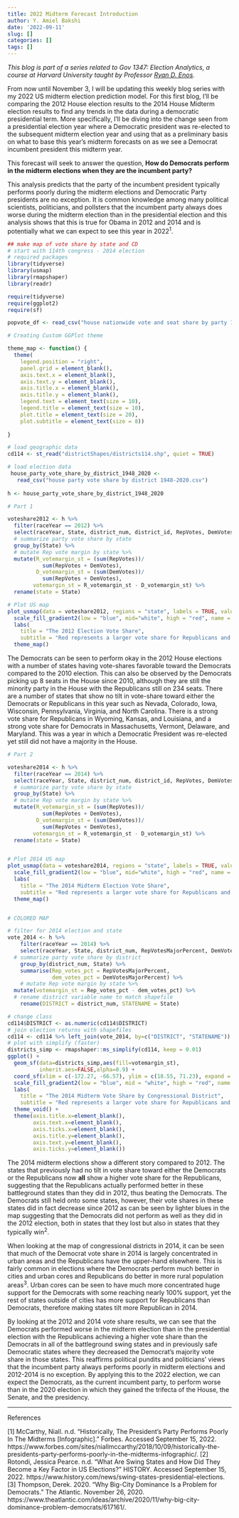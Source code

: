 ```yaml
---
title: 2022 Midterm Forecast Introduction
author: Y. Amiel Bakshi
date: '2022-09-11'
slug: []
categories: []
tags: []
---
```


*This blog is part of a series related to Gov 1347: Election Analytics, a course at Harvard University taught by Professor [Ryan D. Enos](https://http://ryandenos.com/).*


From now until November 3, I will be updating this weekly blog series with my 2022 US midterm election prediction model. For this first blog, I’ll be comparing the 2012 House election results to the 2014 House Midterm election results to find any trends in the data during a democratic presidential term. More specifically, I’ll be diving into the change seen from a presidential election year where a Democratic president was re-elected to the subsequent midterm election year and using that as a preliminary basis on what to base this year's midterm forecasts on as we see a Democrat incumbent president this midterm year. 


This forecast will seek to answer the question, **How do Democrats perform in the midterm elections when they are the incumbent party?**


This analysis predicts that the party of the incumbent president typically performs poorly during the midterm elections and Democratic Party presidents are no exception. It is common knowledge among many political scientists, politicians, and pollsters that the incumbent party always does worse during the midterm election than in the presidential election and this analysis shows that this is true for Obama in 2012 and 2014 and is potentially what we can expect to see this year in 2022^1^.

```r
## make map of vote share by state and CD
# start with 114th congress - 2014 election
# required packages
library(tidyverse)
library(usmap)
library(rmapshaper)
library(readr)

require(tidyverse)
require(ggplot2)
require(sf)

popvote_df <- read_csv("house nationwide vote and seat share by party 1948-2020.csv")

```

```r
# Creating Custom GGPlot theme

theme_map <- function() {
  theme(
    legend.position = "right",
    panel.grid = element_blank(),
    axis.text.x = element_blank(),
    axis.text.y = element_blank(),
    axis.title.x = element_blank(),
    axis.title.y = element_blank(),
    legend.text = element_text(size = 10),
    legend.title = element_text(size = 10),
    plot.title = element_text(size = 20),
    plot.subtitle = element_text(size = 8))
  
}

```


```r
# load geographic data
cd114 <- st_read("districtShapes/districts114.shp", quiet = TRUE)
```

```r
# load election data
 house_party_vote_share_by_district_1948_2020 <-
   read_csv("house party vote share by district 1948-2020.csv")
 
h <- house_party_vote_share_by_district_1948_2020
```

```r

# Part 1

voteshare2012 <- h %>%
  filter(raceYear == 2012) %>%
  select(raceYear, State, district_num, district_id, RepVotes, DemVotes) %>%
  # summarize party vote share by state
  group_by(State) %>%
  # mutate Rep vote margin by state %>%
  mutate(R_votemargin_st = (sum(RepVotes))/
           sum(RepVotes + DemVotes),
         D_votemargin_st = (sum(DemVotes))/
           sum(RepVotes + DemVotes), 
        votemargin_st = R_votemargin_st - D_votemargin_st) %>%
  rename(state = State)

# Plot US map
plot_usmap(data = voteshare2012, regions = "state", labels = TRUE, values = "votemargin_st") + 
  scale_fill_gradient2(low = "blue", mid="white", high = "red", name = "Voteshare Margin", limits = c(-1,1)) +
  labs(
    title = "The 2012 Election Vote Share",
    subtitle = "Red represents a larger vote share for Republicans and blue for Democrats") +
  theme_map()

```
The Democrats can be seen to perform okay in the 2012 House elections with a number of states having vote-shares favorable toward the Democrats compared to the 2010 election. This can also be observed by the Democrats picking up 8 seats in the House since 2010, although they are still the minority party in the House with the Republicans still on 234 seats. There are a number of states that show no tilt in vote-share toward either the Democrats or Republicans in this year such as Nevada, Colorado, Iowa, Wisconsin, Pennsylvania, Virginia, and North Carolina. There is a strong vote share for Republicans in Wyoming, Kansas, and Louisiana, and a strong vote share for Democrats in Massachusetts, Vermont, Delaware, and Maryland. This was a year in which a Democratic President was re-elected yet still did not have a majority in the House.

```r

# Part 2

voteshare2014 <- h %>%
  filter(raceYear == 2014) %>%
  select(raceYear, State, district_num, district_id, RepVotes, DemVotes) %>%
  # summarize party vote share by state
  group_by(State) %>%
  # mutate Rep vote margin by state %>%
  mutate(R_votemargin_st = (sum(RepVotes))/
           sum(RepVotes + DemVotes),
         D_votemargin_st = (sum(DemVotes))/
           sum(RepVotes + DemVotes), 
        votemargin_st = R_votemargin_st - D_votemargin_st) %>%
  rename(state = State)


# Plot 2014 US map
plot_usmap(data = voteshare2014, regions = "state", labels = TRUE, values = "votemargin_st") + 
  scale_fill_gradient2(low = "blue", mid="white", high = "red", name = "2008 Voteshare Margin", limits = c(-1,1)) +
  labs(
    title = "The 2014 Midterm Election Vote Share",
    subtitle = "Red represents a larger vote share for Republicans and blue for Democrats") +
  theme_map()


# COLORED MAP

# filter for 2014 election and state
vote_2014 <- h %>%
    filter(raceYear == 2014) %>%
    select(raceYear, State, district_num, RepVotesMajorPercent, DemVotesMajorPercent) %>%
  # summarize party vote share by district
    group_by(district_num, State) %>%
    summarise(Rep_votes_pct = RepVotesMajorPercent,
              dem_votes_pct = DemVotesMajorPercent) %>%
    # mutate Rep vote margin by state %>%
  mutate(votemargin_st = Rep_votes_pct - dem_votes_pct) %>%
  # rename district variable name to match shapefile
    rename(DISTRICT = district_num, STATENAME = State)

# change class
cd114$DISTRICT <- as.numeric(cd114$DISTRICT)
# join election returns with shapefiles
cd114 <- cd114 %>% left_join(vote_2014, by=c("DISTRICT", "STATENAME"))
# plot with simplify (faster)
districts_simp <- rmapshaper::ms_simplify(cd114, keep = 0.01)
ggplot() +
  geom_sf(data=districts_simp,aes(fill=votemargin_st),
          inherit.aes=FALSE,alpha=0.9) +
  coord_sf(xlim = c(-172.27, -66.57), ylim = c(18.55, 71.23), expand = FALSE)+
  scale_fill_gradient2(low = "blue", mid = "white", high = "red", name = "Voteshare Margin", limits=c(-100,100)) + 
  labs(
    title = "The 2014 Midterm Vote Share by Congressional District",
    subtitle = "Red represents a larger vote share for Republicans and blue for Democrats") +
  theme_void() +
  theme(axis.title.x=element_blank(),
        axis.text.x=element_blank(),
        axis.ticks.x=element_blank(),
        axis.title.y=element_blank(),
        axis.text.y=element_blank(),
        axis.ticks.y=element_blank())
```

The 2014 midterm elections show a different story compared to 2012. The states that previously had no tilt in vote share toward either the Democrats or the Republicans now **all** show a higher vote share for the Republicans, suggesting that the Republicans actually performed better in these battleground states than they did in 2012, thus beating the Democrats. The Democrats still held onto some states, however, their vote shares in these states did in fact decrease since 2012 as can be seen by lighter blues in the map suggesting that the Democrats did not perform as well as they did in the 2012 election, both in states that they lost but also in states that they typically win^2^.


When looking at the map of congressional districts in 2014, it can be seen that much of the Democrat vote share in 2014 is largely concentrated in urban areas and the Republicans have the upper-hand elsewhere. This is fairly common in elections where the Democrats perform much better in cities and urban cores and Republicans do better in more rural population areas^3^. Urban cores can be seen to have much more concentrated huge support for the Democrats with some reaching nearly 100% support, yet the rest of states outside of cities has more support for Republicans than Democrats, therefore making states tilt more Republican in 2014.


By looking at the 2012 and 2014 vote share results, we can see that the Democrats performed worse in the midterm election than in the presidential election with the Republicans achieving a higher vote share than the Democrats in all of the battleground swing states and in previously safe Democratic states where they decreased the Democrat's majority vote share in those states. This reaffirms political pundits and politicians' views that the incumbent party always performs poorly in midterm elections and 2012-2014 is no exception. By applying this to the 2022 election, we can expect the Democrats, as the current incumbent party, to perform worse than in the 2020 election in which they gained the trifecta of the House, the Senate, and the presidency.

---

References

[1] McCarthy, Niall. n.d. “Historically, The President’s Party Performs Poorly In The Midterms [Infographic].” Forbes. Accessed September 15, 2022. https://www.forbes.com/sites/niallmccarthy/2018/10/09/historically-the-presidents-party-performs-poorly-in-the-midterms-infographic/.
[2] Rotondi, Jessica Pearce. n.d. “What Are Swing States and How Did They Become a Key Factor in US Elections?” HISTORY. Accessed September 15, 2022. https://www.history.com/news/swing-states-presidential-elections.
[3] Thompson, Derek. 2020. “Why Big-City Dominance Is a Problem for Democrats.” The Atlantic. November 26, 2020. https://www.theatlantic.com/ideas/archive/2020/11/why-big-city-dominance-problem-democrats/617161/.

